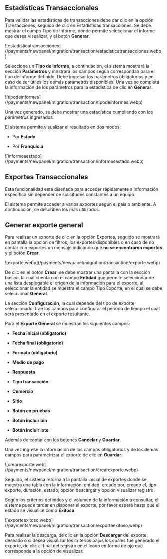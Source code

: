 

<HeroPattern />

## Estadísticas Transaccionales

Para validar las estadísticas de transacciones debe dar clic en la opción Transacciones, seguido de clic en Estadísticas transacciones. 
Se debe mostrar el campo Tipo de Informe, donde permite seleccionar el informe que desea visualizar, y el botón **Generar**.  

 <CenteredContainer>
     ![estadisticatransacciones](/payments/newpanel/migration/transaction/estadisticatransacciones.webp) 
</CenteredContainer>

Seleccione un **Tipo de informe**, a continuación, el sistema mostrará la sección **Parámetros** y mostrará los campos según correspondan para el tipo de informe definido. 
Debe ingresar los parámetros obligatorios y en caso de ser útiles los demás parámetros disponibles. Una vez se completa la información de los parámetros para la estadística de clic en **Generar**.

 <CenteredContainer>
     ![tipodeinformes](/payments/newpanel/migration/transaction/tipodeinformes.webp) 
</CenteredContainer>

Una vez generado, se debe mostrar una estadística cumpliendo con los parámetros ingresados.  

El sistema permite visualizar el resultado en dos modos: 

- Por **Estado** 

- Por **Franquicia** 

 <CenteredContainer>
     ![informesestado](/payments/newpanel/migration/transaction/informesestado.webp) 
</CenteredContainer>

## Exportes Transaccionales

Esta funcionalidad está diseñada para acceder rápidamente a información específica sin depender de solicitudes constantes a un equipo.  

El sistema permite acceder a varios exportes según el país o ambiente.  A continuación, se describen los más utilizados. 

## Generar exporte general 

Para realizar un exporte de clic en la opción Exportes, seguido se mostrará en pantalla la opción de filtros, 
los exportes disponibles o en caso de no contar con exportes un mensaje indicando que **no se encontraron exportes** y el botón **Crear**.  

 <CenteredContainer>
     ![exporte.webp](/payments/newpanel/migration/transaction/exporte.webp) 
</CenteredContainer>

De clic en el botón **Crear**, se debe mostrar una pantalla con la sección básica, la cual cuenta con el campo **Entidad** que permite seleccionar de una lista desplegable el origen de la información para el exporte, al seleccionar la entidad se muestra el campo Tipo Exporte, en el cual se debe seleccionar **General**. 

La sección **Configuración**, la cual depende del tipo de exporte seleccionado, trae los campos para configurar el periodo de tiempo el cual será presentado en el exporte resultante.  

Para el **Exporte General** se muestran los siguientes campos:  

- **Fecha inicial (obligatorio)**

- **Fecha final (obligatorio)**

- **Formato (obligatorio)**

- **Medio de pago**

- **Respuesta**

- **Tipo transacción**

- **Comercio**

- **Sitio**

- **Botón en pruebas**

- **Botón incluir bin**

- **Botón incluir lote**
 

Además de contar con los botones **Cancelar** y **Guardar**.  

Una vez ingrese la información de los campos obligatorios y de los demás campos para parametrizar el exporte de clic en **Guardar**.  

 <CenteredContainer>
     ![crearexporte.web](/payments/newpanel/migration/transaction/crearexporte.webp) 
</CenteredContainer>

Seguido, el sistema retorna a la pantalla inicial de exportes donde se muestra una tabla con la información: entidad, creado por, creado el, tipo exporte, duración, estado, opción descargar y opción visualizar registro. 

Según los criterios definidos y el volumen de la información a consultar, el sistema puede tardar en disponer el exporte, por favor esperé hasta que el estado se visualice como **Exitoso**. 

 <CenteredContainer>
     ![exporteexitoso.webp](/payments/newpanel/migration/transaction/exporteexitoso.webp) 
</CenteredContainer>

Para realizar la descarga, de clic en la opción **Descargar** del exporte deseado o si desea visualizar los criterios bajos los cuales fue generado el exporte, de clic al final del registro en el ícono en forma de ojo que corresponde a la opción de visualizar.  